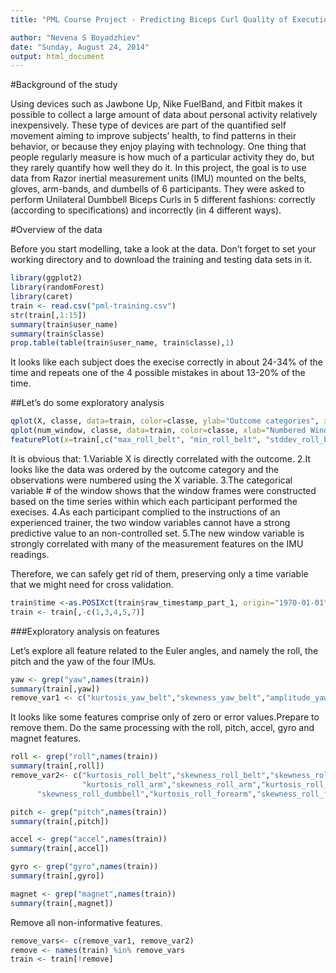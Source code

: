 ```yaml
---
title: "PML Course Project - Predicting Biceps Curl Quality of Execution"

author: "Nevena S Boyadzhiev"
date: "Sunday, August 24, 2014"
output: html_document
---
```


#Background of the study

Using devices such as Jawbone Up, Nike FuelBand, and Fitbit makes it possible to collect a large amount of data about personal activity relatively inexpensively. These type of devices are part of the quantified self movement aiming to improve subjects' health, to find patterns in their behavior, or because they enjoy playing with technology. One thing that people regularly measure is how much of a particular activity they do, but they rarely quantify how well they do it. In this project, the goal is to use data from Razor inertial measurement units (IMU) mounted on the belts, gloves, arm-bands, and dumbells of 6 participants. They were asked to perform Unilateral Dumbbell Biceps Curls in 5 different fashions: correctly (according to specifications) and incorrectly (in 4 different ways).

#Overview of the data

Before you start modelling, take a look at the data. Don't forget to set your working directory and to download the training and testing data sets in it.

```r
library(ggplot2)
library(randomForest)
library(caret)
train <- read.csv("pml-training.csv")
str(train[,1:15])
summary(train$user_name)
summary(train$classe)
prop.table(table(train$user_name, train$classe),1)
```

It looks like each subject does the execise correctly in about 24-34% of the time and repeats one of the 4 possible mistakes in about 13-20% of the time.

##Let's do some exploratory analysis

```r
qplot(X, classe, data=train, color=classe, ylab="Outcome categories", xlab="X variable", main="Explore the relationship of X variable and the outcome")
qplot(num_window, classe, data=train, color=classe, xlab="Numbered Window variable", ylab="Outcome categories",main="The numbered window variable and the outcome")
featurePlot(x=train[,c("max_roll_belt", "min_roll_belt", "stddev_roll_belt","var_roll_belt","avg_pitch_belt",  "stddev_pitch_belt")], y=train$new_window, labels=c("New window variable", "Measurement features"))

```

It is obvious that:
1.Variable X is directly correlated with the outcome. 
2.It looks like the data was ordered by the outcome category and the observations were numbered using the X variable. 
3.The categorical variable # of the window shows that the window frames were constructed based on the time series within which each participant performed the execises. 
4.As each participant complied to the instructions of an experienced trainer, the two window variables cannot have a strong predictive value to an non-controlled set. 
5.The new window variable is strongly correlated with many of the measurement features on the IMU readings.

Therefore, we can safely get rid of them, preserving only a time variable that we might need for cross validation.

```r
train$time <-as.POSIXct(train$raw_timestamp_part_1, origin="1970-01-01")
train <- train[,-c(1,3,4,5,7)]
```

###Exploratory analysis on features

Let's explore all feature related to the Euler angles, and namely the roll, the pitch and the yaw of the four IMUs.

```r
yaw <- grep("yaw",names(train))
summary(train[,yaw])
remove_var1 <- c("kurtosis_yaw_belt","skewness_yaw_belt","amplitude_yaw_belt","kurtosis_yaw_dumbbell","skewness_yaw_dumbbell","amplitude_yaw_dumbbell","kurtosis_yaw_forearm","skewness_yaw_forearm","amplitude_yaw_forearm")
```

It looks like some features comprise only of zero or error values.Prepare to remove them. Do the same processing with the roll, pitch, accel, gyro and magnet features.

```r
roll <- grep("roll",names(train))
summary(train[,roll])
remove_var2<- c("kurtosis_roll_belt","skewness_roll_belt","skewness_roll_belt.1",
                "kurtosis_roll_arm","skewness_roll_arm","kurtosis_roll_dumbbell",
      "skewness_roll_dumbbell","kurtosis_roll_forearm","skewness_roll_forearm")

pitch <- grep("pitch",names(train))
summary(train[,pitch])

accel <- grep("accel",names(train))
summary(train[,accel])

gyro <- grep("gyro",names(train))
summary(train[,gyro])

magnet <- grep("magnet",names(train))
summary(train[,magnet])
```

Remove all non-informative features.

```r
remove_vars<- c(remove_var1, remove_var2)
remove <- names(train) %in% remove_vars
train <- train[!remove]
```

